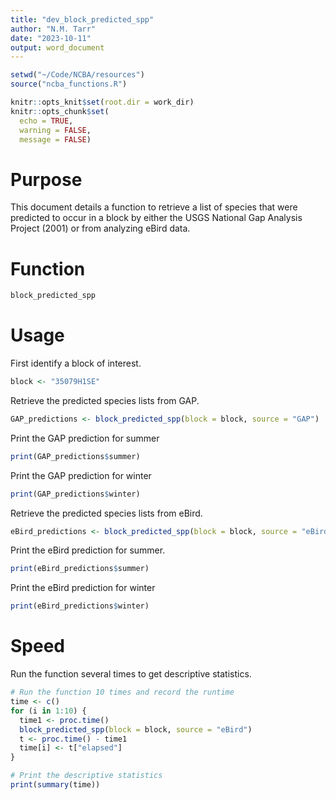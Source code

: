 ```yaml
---
title: "dev_block_predicted_spp"
author: "N.M. Tarr"
date: "2023-10-11"
output: word_document
---
```


```r
setwd("~/Code/NCBA/resources")
source("ncba_functions.R")

knitr::opts_knit$set(root.dir = work_dir)
knitr::opts_chunk$set(
  echo = TRUE,
  warning = FALSE,
  message = FALSE)
```


# Purpose
This document details a function to retrieve a list of species that were predicted to occur in a block by either the USGS National Gap Analysis Project (2001) or from analyzing eBird data.   

# Function
```r
block_predicted_spp
```

# Usage
First identify a block of interest.
```r
block <- "35079H1SE"
```

Retrieve the predicted species lists from GAP.
```r
GAP_predictions <- block_predicted_spp(block = block, source = "GAP")
```

Print the GAP prediction for summer
```r
print(GAP_predictions$summer)
```

Print the GAP prediction for winter
```r
print(GAP_predictions$winter)
```

Retrieve the predicted species lists from eBird.
```r
eBird_predictions <- block_predicted_spp(block = block, source = "eBird")
```

Print the eBird prediction for summer.
```r
print(eBird_predictions$summer)
```

Print the eBird prediction for winter
```r
print(eBird_predictions$winter)
```


# Speed
Run the function several times to get descriptive statistics.
```r
# Run the function 10 times and record the runtime
time <- c()
for (i in 1:10) {
  time1 <- proc.time()
  block_predicted_spp(block = block, source = "eBird")
  t <- proc.time() - time1
  time[i] <- t["elapsed"]
}

# Print the descriptive statistics
print(summary(time))
```